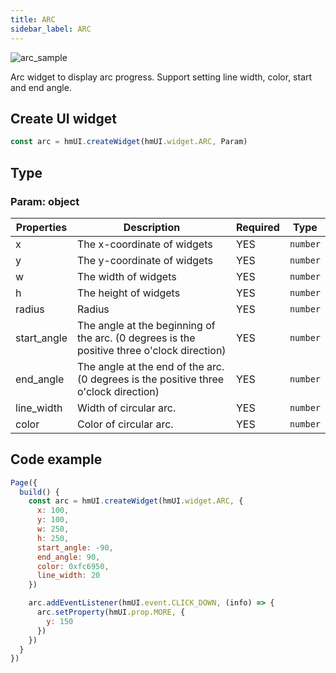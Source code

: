 ```yaml
---
title: ARC
sidebar_label: ARC
---
```


![arc_sample](/img/api/arc_sample.jpg)

Arc widget to display arc progress. Support setting line width, color, start and end angle.

## Create UI widget

```js
const arc = hmUI.createWidget(hmUI.widget.ARC, Param)
```

## Type

### Param: object

| Properties        | Description                                                                                |  Required | Type     |
| ----------------- | ------------------------------------------------------------------------------------------ | --------- | -------- |
| x                 | The x-coordinate of widgets                                                             | YES       | `number` |
| y                 | The y-coordinate of widgets                                                             | YES       | `number` |
| w                 | The width of widgets                                                                    | YES       | `number` |
| h                 | The height of widgets                                                                   | YES       | `number` |
| radius            | Radius                                                                                     | YES       | `number` |
| start_angle       | The angle at the beginning of the arc. (0 degrees is the positive three o'clock direction) | YES       | `number` |
| end_angle         | The angle at the end of the arc. (0 degrees is the positive three o'clock direction)       | YES       | `number` |
| line_width        | Width of circular arc.                                                                     | YES       | `number` |
| color             | Color of circular arc.                                                                     | YES       | `number` |

## Code example

```js
Page({
  build() {
    const arc = hmUI.createWidget(hmUI.widget.ARC, {
      x: 100,
      y: 100,
      w: 250,
      h: 250,
      start_angle: -90,
      end_angle: 90,
      color: 0xfc6950,
      line_width: 20
    })

    arc.addEventListener(hmUI.event.CLICK_DOWN, (info) => {
      arc.setProperty(hmUI.prop.MORE, {
        y: 150
      })
    })
  }
})
```
